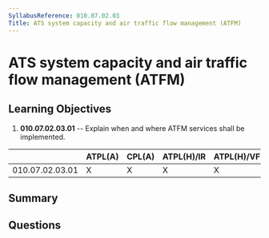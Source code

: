 ```yaml
---
SyllabusReference: 010.07.02.03
Title: ATS system capacity and air traffic flow management (ATFM)
---
```


# ATS system capacity and air traffic flow management (ATFM)

## Learning Objectives

1. **010.07.02.03.01** -- Explain when and where ATFM services shall be
   implemented.

|                 | ATPL(A) | CPL(A) | ATPL(H)/IR | ATPL(H)/VFR | CPL(H) | IR  | CBIR(A) |
| --------------- | ------- | ------ | ---------- | ----------- | ------ | --- | ------- |
| 010.07.02.03.01 | X       | X      | X          | X           | X      | X   | X       |

## Summary

## Questions
